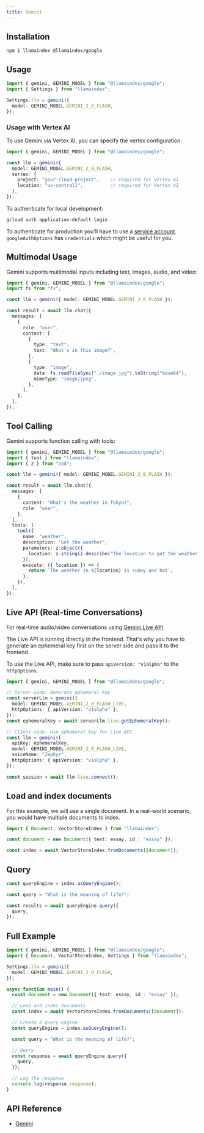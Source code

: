 ```yaml
---
title: Gemini
---
```


## Installation

```package-install
npm i llamaindex @llamaindex/google
```

## Usage

```ts
import { gemini, GEMINI_MODEL } from "@llamaindex/google";
import { Settings } from "llamaindex";

Settings.llm = gemini({
  model: GEMINI_MODEL.GEMINI_2_0_FLASH,
});
```

### Usage with Vertex AI

To use Gemini via Vertex AI, you can specify the vertex configuration:

```ts
import { gemini, GEMINI_MODEL } from "@llamaindex/google";

const llm = gemini({
  model: GEMINI_MODEL.GEMINI_2_0_FLASH,
  vertex: {
    project: "your-cloud-project",    // required for Vertex AI
    location: "us-central1",          // required for Vertex AI
  },
});
```

To authenticate for local development:

```bash
gcloud auth application-default login
```

To authenticate for production you'll have to use a [service account](https://cloud.google.com/docs/authentication/). `googleAuthOptions` has `credentials` which might be useful for you.

## Multimodal Usage

Gemini supports multimodal inputs including text, images, audio, and video:

```ts
import { gemini, GEMINI_MODEL } from "@llamaindex/google";
import fs from "fs";

const llm = gemini({ model: GEMINI_MODEL.GEMINI_2_0_FLASH });

const result = await llm.chat({
  messages: [
    {
      role: "user",
      content: [
        {
          type: "text",
          text: "What's in this image?",
        },
        {
          type: "image",
          data: fs.readFileSync("./image.jpg").toString("base64"),
          mimeType: "image/jpeg",
        },
      ],
    },
  ],
});
```

## Tool Calling

Gemini supports function calling with tools:

```ts
import { gemini, GEMINI_MODEL } from "@llamaindex/google";
import { tool } from "llamaindex";
import { z } from "zod";

const llm = gemini({ model: GEMINI_MODEL.GEMINI_2_0_FLASH });

const result = await llm.chat({
  messages: [
    {
      content: "What's the weather in Tokyo?",
      role: "user",
    },
  ],
  tools: [
    tool({
      name: "weather",
      description: "Get the weather",
      parameters: z.object({
        location: z.string().describe("The location to get the weather for"),
      }),
      execute: ({ location }) => {
        return `The weather in ${location} is sunny and hot`;
      },
    }),
  ],
});
```

## Live API (Real-time Conversations)

For real-time audio/video conversations using [Gemini Live API](https://ai.google.dev/gemini-api/docs/live). 

The Live API is running directly in the frontend. That's why you have to generate an ephemeral key first on the server side and pass it to the frontend.

To use the Live API, make sure to pass `apiVersion: "v1alpha"` to the `httpOptions`.

```ts
import { gemini, GEMINI_MODEL } from "@llamaindex/google";

// Server-side: Generate ephemeral key
const serverLlm = gemini({
  model: GEMINI_MODEL.GEMINI_2_0_FLASH_LIVE,
  httpOptions: { apiVersion: "v1alpha" },
});
const ephemeralKey = await serverLlm.live.getEphemeralKey();

// Client-side: Use ephemeral key for Live API
const llm = gemini({
  apiKey: ephemeralKey,
  model: GEMINI_MODEL.GEMINI_2_0_FLASH_LIVE,
  voiceName: "Zephyr",
  httpOptions: { apiVersion: "v1alpha" },
});

const session = await llm.live.connect();
```

## Load and index documents

For this example, we will use a single document. In a real-world scenario, you would have multiple documents to index.

```ts
import { Document, VectorStoreIndex } from "llamaindex";

const document = new Document({ text: essay, id_: "essay" });

const index = await VectorStoreIndex.fromDocuments([document]);
```

## Query

```ts
const queryEngine = index.asQueryEngine();

const query = "What is the meaning of life?";

const results = await queryEngine.query({
  query,
});
```

## Full Example

```ts
import { gemini, GEMINI_MODEL } from "@llamaindex/google";
import { Document, VectorStoreIndex, Settings } from "llamaindex";

Settings.llm = gemini({
  model: GEMINI_MODEL.GEMINI_2_0_FLASH,
});

async function main() {
  const document = new Document({ text: essay, id_: "essay" });

  // Load and index documents
  const index = await VectorStoreIndex.fromDocuments([document]);

  // Create a query engine
  const queryEngine = index.asQueryEngine();

  const query = "What is the meaning of life?";

  // Query
  const response = await queryEngine.query({
    query,
  });

  // Log the response
  console.log(response.response);
}
```

## API Reference

- [Gemini](/typescript/framework-api-reference/classes/gemini/)
